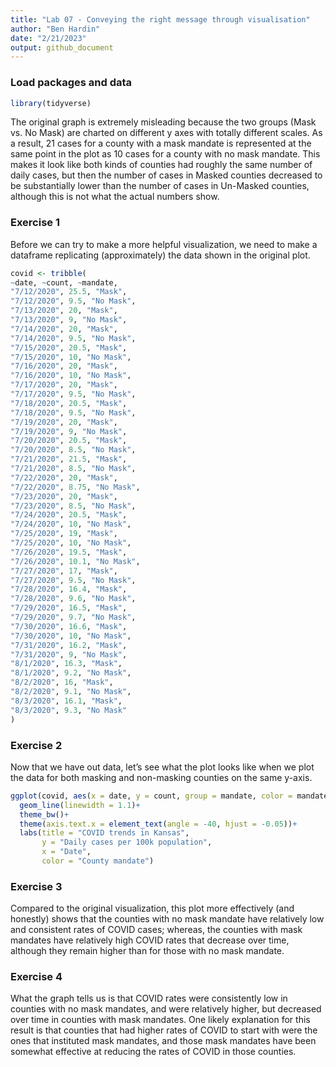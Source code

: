 ```yaml
---
title: "Lab 07 - Conveying the right message through visualisation"
author: "Ben Hardin"
date: "2/21/2023"
output: github_document
---
```


### Load packages and data

```r
library(tidyverse) 
```

The original graph is extremely misleading because the two groups (Mask vs. No Mask) are charted on different y axes with totally different scales. As a result, 21 cases for a county with a mask mandate is represented at the same point in the plot as 10 cases for a county with no mask mandate. This makes it look like both kinds of counties had roughly the same number of daily cases, but then the number of cases in Masked counties decreased to be substantially lower than the number of cases in Un-Masked counties, although this is not what the actual numbers show.

### Exercise 1

Before we can try to make a more helpful visualization, we need to make a dataframe replicating (approximately) the data shown in the original plot.

```r
covid <- tribble(
~date, ~count, ~mandate,
"7/12/2020", 25.5, "Mask",
"7/12/2020", 9.5, "No Mask",
"7/13/2020", 20, "Mask",
"7/13/2020", 9, "No Mask",
"7/14/2020", 20, "Mask",
"7/14/2020", 9.5, "No Mask",
"7/15/2020", 20.5, "Mask",
"7/15/2020", 10, "No Mask",
"7/16/2020", 20, "Mask",
"7/16/2020", 10, "No Mask",
"7/17/2020", 20, "Mask",
"7/17/2020", 9.5, "No Mask",
"7/18/2020", 20.5, "Mask",
"7/18/2020", 9.5, "No Mask",
"7/19/2020", 20, "Mask",
"7/19/2020", 9, "No Mask",
"7/20/2020", 20.5, "Mask",
"7/20/2020", 8.5, "No Mask",
"7/21/2020", 21.5, "Mask",
"7/21/2020", 8.5, "No Mask",
"7/22/2020", 20, "Mask",
"7/22/2020", 8.75, "No Mask",
"7/23/2020", 20, "Mask",
"7/23/2020", 8.5, "No Mask",
"7/24/2020", 20.5, "Mask",
"7/24/2020", 10, "No Mask",
"7/25/2020", 19, "Mask",
"7/25/2020", 10, "No Mask",
"7/26/2020", 19.5, "Mask",
"7/26/2020", 10.1, "No Mask",
"7/27/2020", 17, "Mask",
"7/27/2020", 9.5, "No Mask",
"7/28/2020", 16.4, "Mask",
"7/28/2020", 9.6, "No Mask",
"7/29/2020", 16.5, "Mask",
"7/29/2020", 9.7, "No Mask",
"7/30/2020", 16.6, "Mask",
"7/30/2020", 10, "No Mask",
"7/31/2020", 16.2, "Mask",
"7/31/2020", 9, "No Mask",
"8/1/2020", 16.3, "Mask",
"8/1/2020", 9.2, "No Mask",
"8/2/2020", 16, "Mask",
"8/2/2020", 9.1, "No Mask",
"8/3/2020", 16.1, "Mask",
"8/3/2020", 9.3, "No Mask"
)
```

### Exercise 2

Now that we have out data, let's see what the plot looks like when we plot the data for both masking and non-masking counties on the same y-axis.

```r
ggplot(covid, aes(x = date, y = count, group = mandate, color = mandate))+
  geom_line(linewidth = 1.1)+
  theme_bw()+
  theme(axis.text.x = element_text(angle = -40, hjust = -0.05))+
  labs(title = "COVID trends in Kansas",
       y = "Daily cases per 100k population",
       x = "Date",
       color = "County mandate")
```

### Exercise 3

Compared to the original visualization, this plot more effectively (and honestly) shows that the counties with no mask mandate have relatively low and consistent rates of COVID cases; whereas, the counties with mask mandates have relatively high COVID rates that decrease over time, although they remain higher than for those with no mask mandate.

### Exercise 4

What the graph tells us is that COVID rates were consistently low in counties with no mask mandates, and were relatively higher, but decreased over time in counties with mask mandates. One likely explanation for this result is that counties that had higher rates of COVID to start with were the ones that instituted mask mandates, and those mask mandates have been somewhat effective at reducing the rates of COVID in those counties.